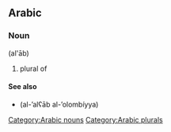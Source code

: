 ==Arabic==

===Noun===
{{Arab|[[العاب]]}} (al'āb)

# plural of {{ARchar|[[لعب]]}}

====See also====
* {{Arab|[[الألعاب الأولمبية]]}} (al-’alʕāb al-’olombíyya)

[[Category:Arabic nouns]]
[[Category:Arabic plurals]]